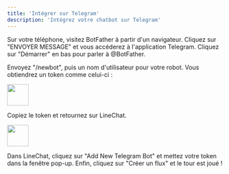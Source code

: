 ```yaml
---
title: 'Intégrer sur Telegram'
description: 'Intégrez votre chatbot sur Telegram'
---
```

Sur votre téléphone, visitez BotFather à partir d'un navigateur. Cliquez sur "ENVOYER MESSAGE" et vous accéderez à l'application Telegram. Cliquez sur "Démarrer" en bas pour parler à @BotFather.

Envoyez "/newbot", puis un nom d'utilisateur pour votre robot. Vous obtiendrez un token comme celui-ci :

<img height="50" src="https://clickway.fr/wp-content/uploads/2024/03/Untitled-11.png" />

Copiez le token et retournez sur LineChat.

<img height="50" src="https://clickway.fr/wp-content/uploads/2024/03/Untitled-12.png" />

Dans LineChat, cliquez sur "Add New Telegram Bot" et mettez votre token dans la fenêtre pop-up. Enfin, cliquez sur "Créer un flux" et le tour est joué !